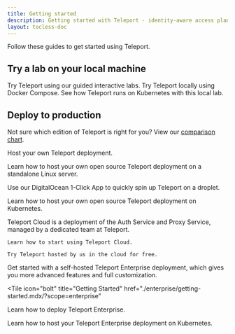 ```yaml
---
title: Getting started
description: Getting started with Teleport - identity-aware access plane for SSH, HTTPS, Kubernetes, and Databases.
layout: tocless-doc
---
```


Follow these guides to get started using Teleport.

## Try a lab on your local machine

<TileSet>
  <Tile icon="code" title="Browser Lab" href="https://goteleport.com/labs">
    Try Teleport using our guided interactive labs.
  </Tile>
  <Tile icon="integrations" title="Docker Compose Lab" href="./getting-started/docker-compose.mdx">
    Try Teleport locally using Docker Compose.
  </Tile>
    <Tile icon="kubernetes" title="Kubernetes Lab" href="./getting-started/local-kubernetes.mdx">
    See how Teleport runs on Kubernetes with this local lab.
  </Tile>
</TileSet>

## Deploy to production

Not sure which edition of Teleport is right for you? View our [comparison chart](./faq.mdx#how-is-open-source-different-from-enterprise).

<Tabs>
<TabItem scope="oss" label="Open Source Teleport">

Host your own Teleport deployment.

<TileSet>
  <Tile 
  icon="bolt"
  title="Linux Server"
  href="./getting-started/linux-server.mdx"
  >

  Learn how to host your own open source Teleport deployment on a standalone
  Linux server.

  </Tile>
  <Tile
  icon="stack"
  title="Teleport on DigitalOcean"
  href="./getting-started/digitalocean.mdx/"
  >

  Use our DigitalOcean 1-Click App to quickly spin up Teleport on a droplet.
    
  </Tile>
  <Tile 
  icon="kubernetes"
  title="Kubernetes"
  href="./getting-started/kubernetes-cluster/?scope=oss"
  >

  Learn how to host your own open source Teleport deployment on Kubernetes.

  </Tile>
  </TileSet>
</TabItem>
<TabItem scope="cloud" label="Teleport Cloud">

Teleport Cloud is a deployment of the Auth Service and Proxy Service,
managed by a dedicated team at Teleport.

<TileSet>
  <Tile icon="cloud" title="Learn More" href="./cloud/getting-started.mdx/?scope=cloud">

    Learn how to start using Teleport Cloud.

  </Tile>
  <Tile icon="cloud" title="Start your Free Trial" href="https://goteleport.com/signup">

    Try Teleport hosted by us in the cloud for free.

  </Tile>
  </TileSet>
</TabItem>
<TabItem scope="enterprise" label="Teleport Enterprise">

  Get started with a self-hosted Teleport Enterprise deployment, which gives you
  more advanced features and full customization.

<TileSet>

  <Tile
  icon="bolt"
  title="Getting Started"
  href="./enterprise/getting-started.mdx/?scope=enterprise"
  >

  Learn how to deploy Teleport Enterprise.

  </Tile>
    <Tile 
  icon="kubernetes"
  title="Kubernetes"
  href="./getting-started/kubernetes-cluster.mdx/?scope=enterprise"
  >

  Learn how to host your Teleport Enterprise deployment on Kubernetes.

  </Tile>
  </TileSet>
</TabItem>
</Tabs>


